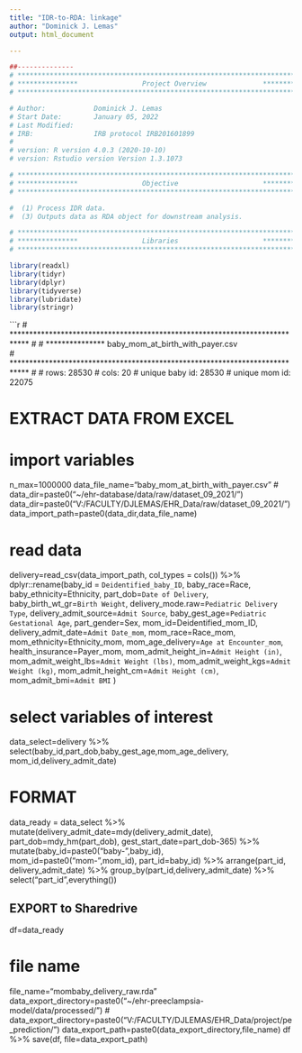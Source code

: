 ```yaml
---
title: "IDR-to-RDA: linkage"
author: "Dominick J. Lemas"
output: html_document

---
```


```r
##-------------- 
# **************************************************************************** #
# ***************                Project Overview              *************** #
# **************************************************************************** #

# Author:            Dominick J. Lemas 
# Start Date:        January 05, 2022 
# Last Modified:      
# IRB:               IRB protocol IRB201601899 
#
# version: R version 4.0.3 (2020-10-10)
# version: Rstudio version Version 1.3.1073 

# **************************************************************************** #
# ***************                Objective                     *************** #
# **************************************************************************** #

#  (1) Process IDR data. 
#  (3) Outputs data as RDA object for downstream analysis. 

```

```r

# **************************************************************************** #
# ***************                Libraries                     *************** #
# **************************************************************************** #

library(readxl)
library(tidyr)
library(dplyr)
library(tidyverse)
library(lubridate)
library(stringr)

```

```r

# **************************************************************************** #
# ***************                baby_mom_at_birth_with_payer.csv                                             
# **************************************************************************** #
# rows:            28530
# cols:            20 
# unique baby id:  28530
# unique mom id:   22075

# EXTRACT DATA FROM EXCEL

# import variables
n_max=1000000
data_file_name="baby_mom_at_birth_with_payer.csv"
# data_dir=paste0("~/ehr-database/data/raw/dataset_09_2021/")
data_dir=paste0("V:/FACULTY/DJLEMAS/EHR_Data/raw/dataset_09_2021/")
data_import_path=paste0(data_dir,data_file_name)

# read data
delivery=read_csv(data_import_path, col_types = cols()) %>%
  dplyr::rename(baby_id = `Deidentified_baby_ID`, 
               baby_race=Race,
               baby_ethnicity=Ethnicity, 
               part_dob=`Date of Delivery`,
               baby_birth_wt_gr=`Birth Weight`,
               delivery_mode.raw=`Pediatric Delivery Type`,
               delivery_admit_source=`Admit Source`,
               baby_gest_age=`Pediatric Gestational Age`, 
               part_gender=Sex, 
               mom_id=Deidentified_mom_ID,
               delivery_admit_date=`Admit Date_mom`, 
               mom_race=Race_mom,
               mom_ethnicity=Ethnicity_mom,
               mom_age_delivery=`Age at Encounter_mom`,
               health_insurance=Payer_mom,
               mom_admit_height_in=`Admit Height (in)`,
               mom_admit_weight_lbs=`Admit Weight (lbs)`,
               mom_admit_weight_kgs=`Admit Weight (kg)`,
               mom_admit_height_cm=`Admit Height (cm)`,
               mom_admit_bmi=`Admit BMI` )

# select variables of interest
data_select=delivery %>%
  select(baby_id,part_dob,baby_gest_age,mom_age_delivery,
         mom_id,delivery_admit_date)

# FORMAT
data_ready = data_select %>%
  mutate(delivery_admit_date=mdy(delivery_admit_date),
         part_dob=mdy_hm(part_dob),
         gest_start_date=part_dob-365) %>%
  mutate(baby_id=paste0("baby-",baby_id),
         mom_id=paste0("mom-",mom_id),
         part_id=baby_id)  %>% 
  arrange(part_id, delivery_admit_date) %>%
  group_by(part_id,delivery_admit_date) %>% 
  select("part_id",everything())


## EXPORT to Sharedrive

df=data_ready

# file name
file_name="mombaby_delivery_raw.rda"
data_export_directory=paste0("~/ehr-preeclampsia-model/data/processed/") 
# data_export_directory=paste0("V:/FACULTY/DJLEMAS/EHR_Data/project/pe_prediction/")
data_export_path=paste0(data_export_directory,file_name)
df %>% save(df, file=data_export_path)
